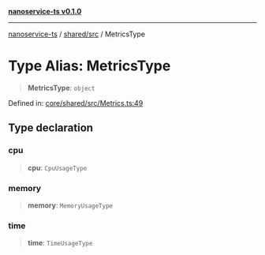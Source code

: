 [**nanoservice-ts v0.1.0**](/docs/ref/README)

***

[nanoservice-ts](/docs/ref/README) / [shared/src](/docs/ref/shared/src/README) / MetricsType

# Type Alias: MetricsType

> **MetricsType**: `object`

Defined in: [core/shared/src/Metrics.ts:49](https://github.com/deskree-inc/nanoservice-ts/blob/cd1933c250152cb6abc77d2acbfd230236ada573/core/shared/src/Metrics.ts#L49)

## Type declaration

### cpu

> **cpu**: `CpuUsageType`

### memory

> **memory**: `MemoryUsageType`

### time

> **time**: `TimeUsageType`
